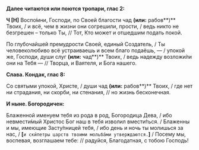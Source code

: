 **Далее читаются или поются тропари, глас 2:**

**Ч [Н]** Воспо́мни, Господи, по Своей благости чад **(или:** рабов**)** Твоих, / и всё, чем в жизни они согрешили, прости, / ведь никто не безгрешен – только Ты, // Тот, Кто может и отшедшим подать покой.

По глубочайшей премудрости Своей, единый Создатель, / Ты человеколюбиво всё устраиваешь и всем благо подаёшь, — / упокой же, Господи, души слуг **(или:** чад**)** Твоих, / ведь надежду возложи́ли они на Тебя — // Творца, и Ваятеля, и Бога нашего.

**Слава. Кондак, глас 8:**

Со святыми упокой, Христе, / души чад **(или:** рабов**)** Твоих, / где нет ни страдания, ни скорби, ни стенания, // но жизнь бесконечная.

**И ныне. Богородичен:**

Блаженной именуем тебя из рода в род, Богородица Дева, / ибо невмести́мый Христос Бог наш в тебя изволил вмести́ться. / Блаженны и мы, имеющие Засту́пницей тебя, / ибо день и ночь ты молишься за нас, / **[**`и ски́петры царств твоими мольба́ми утверждаются.`**]** / Посему мы, воспевая, возглашаем тебе: // радуйся, Благодатная, с тобою Господь!
